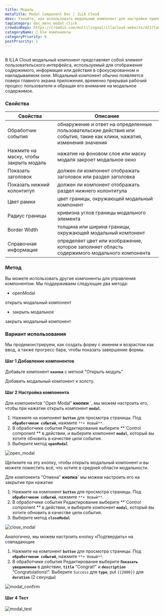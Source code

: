 ```yaml
---
title: Модаль
metaTitle: Modal Component Doc | ILLA Cloud
desc: Узнайте, как использовать модальный компонент для настройки приложения в ILLA Cloud.
tagCategory: doc_menu_modal_click
crowdinRepo: https://crowdin.com/multilingual/illacloud-website/421?languages=ru&filter=basic&value=0
categoryName: 🧬 ble компоненты
categoryPriority: 6
postPriority: 1
---
```


## <h2 hidden>Что такое Modal?</h2>

В ILLA Cloud модальный компонент представляет собой элемент пользовательского интерфейса, используемый для отображения содержимого, информация или действия в сфокусированном и накладываемом окне. Модальный компонент обычно появляется поверх главного экрана приложения, временно прерывая рабочий процесс пользователя и обращая его внимание на модальное содержимое.

### Свойства

| Свойства                                 | Описание                                                                                                                |
| ---------------------------------------- | ----------------------------------------------------------------------------------------------------------------------- |
| Обработчик события                       | обнаружение и ответ на определенные пользовательские действия или события, такие как клики, нажатия, изменения значения |
| Нажмите на маску, чтобы закрыть модаль   | нажатие на фоновом слое или маску модаля закроет модальное окно                                                         |
| Показать заголовок                       | должен ли компонент отображать заголовок или раздел заголовка                                                           |
| Показать нижний колонтитул               | должен ли компонент отображать раздел нижнего колонтитула                                                               |
| Цвет рамки                               | цвет границы, окружающей модальный компонент                                                                            |
| Радиус границы                           | кривизна углов границы модального элемента                                                                              |
| Border Width                             | толщина или ширина границы, окружающей модальный компонент                                                              |
| Справочная информация                    | определяет цвет или изображение, которое заполняет область содержимого модального компонента                            |

### Метод

Вы можете использовать другие компоненты для управления компонентом. Мы поддерживаем следующие два метода:

-   openModal

открыть модальный компонент

-   закрыть модальное

закрыть модальный компонент

### Вариант использования

Мы продемонстрируем, как создать форму с именем и возрастом как ввод, а также прогресс бара, чтобы показать завершение формы.

#### Шаг 1 Добавление компонентов

Добавьте компонент **`кнопки`** с меткой "Открыть модуль"

Добавить модальный компонент к холсту.

#### Шаг 2 Настройка компонента

Для компонентов "Open Modal" **кнопки \`**, мы можем настроить его, чтобы при нажатии открыть компонент **`modal`**.

1.  Нажмите на компонент **`button`** для просмотра страницы. Под **`обработчиком событий`**, нажмите `**+ Новый**`.
2.  В обработчике события Редактирование выберите **\`Control component ** в действии, и выберите компонент **`modal`**, который вы хотите обновить в качестве цели события.
3.  Выберите метод **`openModal`**

![open_modal](https://cdn.illacloud.com/official-website/img/docs/open_modal.jpg)

Щелкните на эту кнопку, чтобы открыть модальный компонент и вы можете поместить всё, что хотите в средней области модальности.

Для компонента "Отмена" **кнопка\`** мы можем настроить его на закрытие при нажатии

1.  Нажмите на компонент **`button`** для просмотра страницы. Под **`обработчиком событий`**, нажмите `**+ Новый**`.
2.  В обработчике события Редактирование выберите **\`Control component ** в действии, и выберите компонент **`modal`**, который вы хотите обновить в качестве цели события.
3.  Выберите метод **`closeModal`**

![close_modal](https://cdn.illacloud.com/official-website/img/docs/close_modal.jpg)

Аналогично, мы можем настроить кнопку «Подтвердить» на совпадающие

1.  Нажмите на компонент **`button`** для просмотра страницы. Под **`обработчиком событий`**, нажмите `**+ Новый**`.
2.  В обработчике события Редактирование выберите **`Показать уведомление`** в действии, **`title`** "Congrat!" и **`description`** "Congratulations!". Выберите `Success` для **`type`**, put `{{2000}}` для **`duration`** (2 секунды)

![modal_confirm](https://cdn.illacloud.com/official-website/img/docs/modal_confirm.jpg)

#### Шаг 4 Тест

![modal_test](https://cdn.illacloud.com/official-website/img/docs/modal_test.gif)
